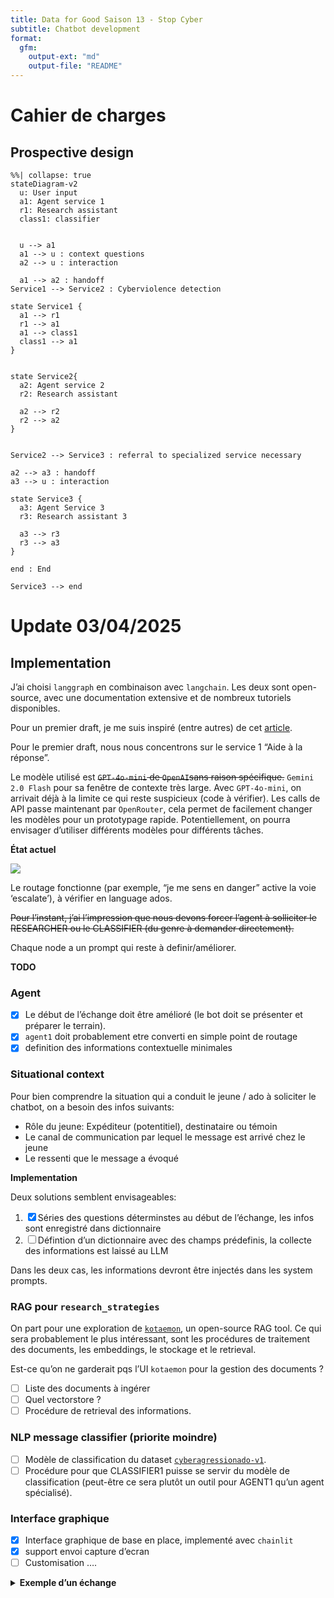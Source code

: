 ```yaml
---
title: Data for Good Saison 13 - Stop Cyber
subtitle: Chatbot development
format:
  gfm:
    output-ext: "md"
    output-file: "README"
---
```


# Cahier de charges


## Prospective design

```mermaid
%%| collapse: true
stateDiagram-v2
  u: User input
  a1: Agent service 1
  r1: Research assistant
  class1: classifier


  u --> a1
  a1 --> u : context questions
  a2 --> u : interaction

  a1 --> a2 : handoff
Service1 --> Service2 : Cyberviolence detection

state Service1 {
  a1 --> r1
  r1 --> a1
  a1 --> class1
  class1 --> a1
}


state Service2{
  a2: Agent service 2
  r2: Research assistant

  a2 --> r2
  r2 --> a2
}


Service2 --> Service3 : referral to specialized service necessary

a2 --> a3 : handoff
a3 --> u : interaction

state Service3 {
  a3: Agent Service 3
  r3: Research assistant 3

  a3 --> r3
  r3 --> a3
}

end : End

Service3 --> end
```

# Update 03/04/2025

## Implementation

J'ai choisi `langgraph` en combinaison avec `langchain`. Les deux sont open-source, avec une documentation extensive et de nombreux tutoriels disponibles.

Pour un premier draft, je me suis inspiré (entre autres) de cet [article](https://ai.gopubby.com/building-rag-research-multi-agent-with-langgraph-1bd47acac69f).

Pour le premier draft, nous nous concentrons sur le service 1 "Aide à la réponse".

Le modèle utilisé est ~~`GPT-4o-mini` de `OpenAI`sans raison spécifique.~~ `Gemini 2.0 Flash` pour sa fenêtre de contexte très large.
Avec `GPT-4o-mini`, on arrivait déjà à la limite ce qui reste suspicieux (code à vérifier).
Les calls de API passe maintenant par `OpenRouter`, cela permet de facilement changer les modèles pour un prototypage rapide.
Potentiellement, on pourra envisager d'utiliser différents modèles pour différents tâches.

**État actuel** 

![](./graph.png)

Le routage fonctionne (par exemple, "je me sens en danger" active la voie 'escalate'), à vérifier en language ados. 

~~Pour l'instant, j'ai l'impression que nous devons forcer l'agent à solliciter le RESEARCHER ou le CLASSIFIER (du genre à demander directement).~~

Chaque node a un prompt qui reste à definir/améliorer.

**TODO**

### Agent

- [x] Le début de l'échange doit être amélioré (le bot doit se présenter et préparer le terrain).
- [x] `agent1` doit probablement etre converti en simple point de routage 
- [x] definition des informations contextuelle minimales

### Situational context

Pour bien comprendre la situation qui a conduit le jeune / ado à soliciter le chatbot, on a besoin des infos suivants:

- Rôle du jeune: Expéditeur (potentitiel), destinataire ou témoin
- Le canal de communication par lequel le message est arrivé chez le jeune
- Le ressenti que le message a évoqué

**Implementation**

Deux solutions semblent envisageables:

1. [x] Séries des questions déterminstes au début de l'échange, les infos sont enregistré dans dictionnaire
2. [ ] Défintion d'un dictionnaire avec des champs prédefinis, la collecte des informations est laissé au LLM

Dans les deux cas, les informations devront être injectés dans les system prompts. 

### RAG pour `research_strategies`

On part pour une exploration de [`kotaemon`](https://github.com/Cinnamon/kotaemon/tree/main), 
un open-source RAG tool. Ce qui sera probablement le plus intéressant, sont
les procédures de traitement des documents, les embeddings, le stockage et le retrieval.

Est-ce qu'on ne garderait pqs l'UI `kotaemon` pour la gestion des documents ?

- [ ] Liste des documents à ingérer
- [ ] Quel vectorstore ?
- [ ] Procédure de retrieval des informations.

### NLP message classifier (priorite moindre)

- [ ] Modèle de classification du dataset [`cyberagressionado-v1`](https://hatespeechdata.com/#cyberagressionado-v1).
- [ ] Procédure pour que CLASSIFIER1 puisse se servir du modèle de classification (peut-être ce sera plutôt un outil pour AGENT1 qu'un agent spécialisé).

### Interface graphique

- [x] Interface graphique de base en place, implementé avec `chainlit`
- [x] support envoi capture d'ecran
- [ ] Customisation ....

<details>
<summary>**Exemple d'un échange**</summary>

```
Enter your query (type '-q' to quit):
> ================================== Ai Message ==================================

I understand that you're feeling upset about what happened. It's really important to talk about it. Can you tell me more about what was said or done? This will help me understand the situation better.

---
 Routed to:  USER
---

> : ================================ Human Message =================================

hi, est-ce qu'on peut discuter en francais ?

================================== Ai Message ==================================

Bien sûr, nous pouvons discuter en français ! Je suis là pour t'aider. Peux-tu me dire ce qui te préoccupe ?

---
 Routed to:  USER
---

> : ================================ Human Message =================================

j'ai recu un message de qqn que je connais pas vraiment. je comprends pas trop ce que ca veut dire

================================== Ai Message ==================================

Je comprends que recevoir un message d'une personne que tu ne connais pas peut être déroutant et même un peu inquiétant. Peux-tu me dire ce que le message disait ? Cela m'aidera à mieux comprendre la situation et à te donner des conseils appropriés.

---
 Routed to:  USER
---

> : ================================ Human Message =================================

il m'a dit que je suis moche

================================== Ai Message ==================================

Je suis vraiment désolé d'apprendre que tu as reçu un message aussi blessant. C'est très injuste et tu ne mérites pas d'être traité de cette façon. Les commentaires comme celui-ci sont une forme de cyberharcèlement, et c'est important de se rappeler que ce n'est pas de ta faute.

Voici quelques étapes que tu peux suivre :
1. **Ne réponds pas** à ce message. Parfois, ignorer les personnes qui essaient de te blesser est la meilleure chose à faire.
2. **Prends une capture d'écran** du message pour garder une preuve de ce qui a été dit.
3. **Bloque la personne** sur la plateforme où tu as reçu le message. Cela peut t'aider à te sentir plus en sécurité.
4. **Parle-en à un adulte de confiance**, comme un parent, un enseignant ou un conseiller scolaire. Ils peuvent t'aider à gérer la situation.

N'oublie pas que tu n'es pas seul et qu'il y a des gens qui se soucient de toi et qui peuvent t'aider. Tu es précieux et tu mérites d'être traité avec respect !

---
 Routed to:  USER
---

> : ================================ Human Message =================================

tu me conseilles de faire quoi?

================================== Ai Message ==================================

Je te conseille de suivre ces étapes :

1. **Ne réponds pas** au message. Ignorer les personnes qui essaient de te blesser est souvent la meilleure option.
2. **Prends une capture d'écran** du message pour garder une preuve de ce qui a été dit. Cela peut être utile si tu en parles à un adulte.
3. **Bloque la personne** sur la plateforme où tu as reçu le message. Cela peut t'aider à te sentir plus en sécurité et à éviter d'autres messages blessants.
4. **Parle-en à un adulte de confiance**, comme un parent, un enseignant ou un conseiller scolaire. Ils peuvent t'aider à gérer la situation et à te soutenir.

N'oublie pas que tu n'es pas seul et qu'il y a des gens qui se soucient de toi et qui peuvent t'aider. Tu es précieux et tu mérites d'être traité avec respect !

---
 Routed to:  USER
---

> : ================================ Human Message =================================

tu crois que c'est du cyberharcelement?

================================== Ai Message ==================================

Oui, ce que tu as décrit ressemble à du cyberharcèlement. Quand quelqu'un t'envoie des messages blessants ou méchants, cela fait partie des comportements de harcèlement en ligne. C'est important de se rappeler que ce n'est pas de ta faute et que tu ne mérites pas d'être traité de cette manière.

Si tu veux, je peux t'aider à prendre des mesures pour te protéger et te sentir mieux. Que souhaites-tu faire ?

---
 Routed to:  CLASSIFIER1
---

================================== Ai Message ==================================

Clearly cyberviolence

================================== Ai Message ==================================

Je pense qu'il est important de prendre cette situation au sérieux. Étant donné que tu as reçu un message blessant et que cela ressemble à du cyberharcèlement, je vais transférer ton cas à un service spécialisé qui pourra t'aider davantage. Ils pourront te fournir le soutien dont tu as besoin.

N'oublie pas que tu n'es pas seul et qu'il y a des gens qui se soucient de toi. Je vais maintenant te transférer à ce service.

---
 Routed to:  SERVICE2
---

================================== Ai Message ==================================

Service 2 not yet implemented


```

</details>


